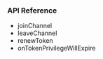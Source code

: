 ### API Reference

- <Link to="{{Global.API_REF_WINDOWS_CSHARP_ROOT}}/class_irtcengine.html#api_joinchannel">joinChannel</Link>

- <Link to="{{Global.API_REF_WINDOWS_CSHARP_ROOT}}/class_irtcengine.html#api_leavechannel">leaveChannel</Link>

- <Link to="{{Global.API_REF_WINDOWS_CSHARP_ROOT}}/class_irtcengine.html#api_renewtoken">renewToken</Link>

- <Link to="{{Global.API_REF_WINDOWS_CSHARP_ROOT}}/class_irtcengineeventhandler.html#callback_ontokenprivilegewillexpire">onTokenPrivilegeWillExpire</Link>